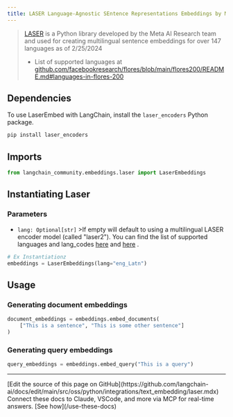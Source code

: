 ```yaml
---
title: LASER Language-Agnostic SEntence Representations Embeddings by Meta AI
---
```


>[LASER](https://github.com/facebookresearch/LASER/) is a Python library developed by the Meta AI Research team and used for creating multilingual sentence embeddings for over 147 languages as of 2/25/2024
>
>- List of supported languages at [github.com/facebookresearch/flores/blob/main/flores200/README.md#languages-in-flores-200](https://github.com/facebookresearch/flores/blob/main/flores200/README.md#languages-in-flores-200)

## Dependencies

To use LaserEmbed with LangChain, install the `laser_encoders` Python package.

```python
pip install laser_encoders
```

## Imports

```python
from langchain_community.embeddings.laser import LaserEmbeddings
```

## Instantiating Laser

### Parameters

- `lang: Optional[str]`
        >If empty will default
    to using a multilingual LASER encoder model (called "laser2").
    You can find the list of supported languages and lang_codes [here](https://github.com/facebookresearch/flores/blob/main/flores200/README.md#languages-in-flores-200)
    and [here](https://github.com/facebookresearch/LASER/blob/main/laser_encoders/language_list.py)
.

```python
# Ex Instantiationz
embeddings = LaserEmbeddings(lang="eng_Latn")
```

## Usage

### Generating document embeddings

```python
document_embeddings = embeddings.embed_documents(
    ["This is a sentence", "This is some other sentence"]
)
```

### Generating query embeddings

```python
query_embeddings = embeddings.embed_query("This is a query")
```

---

<Callout icon="pen-to-square" iconType="regular">
    [Edit the source of this page on GitHub](https://github.com/langchain-ai/docs/edit/main/src/oss/python/integrations/text_embedding/laser.mdx)
</Callout>
<Tip icon="terminal" iconType="regular">
    Connect these docs to Claude, VSCode, and more via MCP for    real-time answers. [See how](/use-these-docs)
</Tip>
